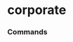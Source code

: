# corporate


### Commands
<ul className='grid grid-cols-1 md:grid-cols-2 lg:grid-cols-3 xl:grid-cols-4 gap-4 -ml-6'>
<ReferenceCard
    title="SPOT_RATES"
    description="Spot Rates. The spot rates for any maturity is the yield on a bond that provides a single payment..."
    url="corporate/spot_rates"
    command
/><ReferenceCard
    title="COMMERCIAL_PAPER"
    description="Commercial Paper. Commercial paper (CP) consists of short-term, promissory notes issued primarily..."
    url="corporate/commercial_paper"
    command
/><ReferenceCard
    title="ICE_BOFA"
    description="ICE BofA US Corporate Bond Indices. The ICE BofA US Corporate Index tracks the performance of US..."
    url="corporate/ice_bofa"
    command
/><ReferenceCard
    title="HQM"
    description="High Quality Market Corporate Bond. The HQM yield curve represents the high quality corporate..."
    url="corporate/hqm"
    command
/><ReferenceCard
    title="MOODY"
    description="Moody Corporate Bond Index. Moody's Aaa and Baa are investment bonds that acts as an index of the..."
    url="corporate/moody"
    command
/>
</ul>

